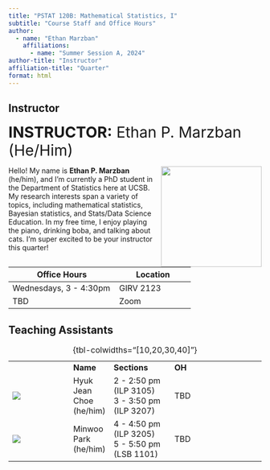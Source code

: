 ```yaml
---
title: "PSTAT 120B: Mathematical Statistics, I"
subtitle: "Course Staff and Office Hours"
author:
  - name: "Ethan Marzban"
    affiliations:
      - name: "Summer Session A, 2024"
author-title: "Instructor"
affiliation-title: "Quarter"
format: html
---
```


::: panel-tabset
## Instructor

[**INSTRUCTOR:** Ethan P. Marzban (He/Him)]{style="font-size:30px"}

![](../Images/Profiles/Ethan.jpg){style="float:right;padding: 0 0 0 10px;" width="200"}

Hello! My name is **Ethan P. Marzban** (he/him), and I'm currently a PhD student in the Department of Statistics here at UCSB. My research interests span a variety of topics, including mathematical statistics, Bayesian statistics, and Stats/Data Science Education. In my free time, I enjoy playing the piano, drinking boba, and talking about cats. I'm super excited to be your instructor this quarter!

| Office Hours | Location                                                                                                                    |
|------------------------------------------|------------------------------|
| Wednesdays, 3 - 4:30pm | GIRV 2123  |
| TBD | Zoom |

## Teaching Assistants

|                                          |           |                                                             |                                                                              |
|------------------|------------|------------------|---------------------------|
|                                          | **Name**  | **Sections**                                                | **OH**                                                    |
| ![](../Images/Profiles/placeholder2.png) | Hyuk Jean Choe  (he/him)  | 2 - 2:50 pm (ILP 3105) <br / > 3 - 3:50 pm (ILP 3207) | TBD |                                                 |
| ![](../Images/Profiles/placeholder2.png) | Minwoo Park (he/him) | 4 - 4:50 pm (ILP 3205) <br / > 5 - 5:50 pm (LSB 1101) | TBD |

: {tbl-colwidths="\[10,20,30,40\]"}

:::
